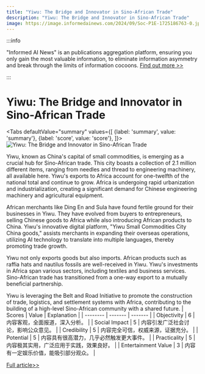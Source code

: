 ```yaml
---
title: "Yiwu: The Bridge and Innovator in Sino-African Trade"
description: "Yiwu: The Bridge and Innovator in Sino-African Trade"
image: https://image.informedainews.com/2024/09/Soc-P1E-1725186763-0.jpg
---
```



:::info

"Informed AI News" is an publications aggregation platform, ensuring you only gain the most valuable information, to eliminate information asymmetry and break through the limits of information cocoons.  [Find out more >>](/)

:::

# Yiwu: The Bridge and Innovator in Sino-African Trade


<Tabs
	defaultValue="summary"
	values={[
	{label: 'summary', value: 'summary'},
	{label: 'score', value: 'score'},
]}>
<TabItem value="summary">
<img
  src="https://image.informedainews.com/2024/09/Soc-P1E-1725186763-0.jpg"
  alt="Yiwu: The Bridge and Innovator in Sino-African Trade"
/>



Yiwu, known as China's capital of small commodities, is emerging as a crucial hub for Sino-African trade. This city boasts a collection of 2.1 million different items, ranging from needles and thread to engineering machinery, all available here. Yiwu's exports to Africa account for one-twelfth of the national total and continue to grow. Africa is undergoing rapid urbanization and industrialization, creating a significant demand for Chinese engineering machinery and agricultural equipment.

African merchants like Ding En and Sula have found fertile ground for their businesses in Yiwu. They have evolved from buyers to entrepreneurs, selling Chinese goods to Africa while also introducing African products to China. Yiwu's innovative digital platform, "Yiwu Small Commodities City China goods," assists merchants in expanding their overseas operations, utilizing AI technology to translate into multiple languages, thereby promoting trade growth.

Yiwu not only exports goods but also imports. African products such as raffia hats and nautilus fossils are well-received in Yiwu. Yiwu's investments in Africa span various sectors, including textiles and business services. Sino-African trade has transitioned from a one-way export to a mutually beneficial partnership.

Yiwu is leveraging the Belt and Road Initiative to promote the construction of trade, logistics, and settlement systems with Africa, contributing to the building of a high-level Sino-African community with a shared future.
</TabItem>
<TabItem value="score">
	| Scores     | Value   | Explanation |
	| -------- | ------- | ------- |
	| Objectivity  | 6    | 内容客观，全面报道，深入分析。    |
	| Social Impact | 5     | 内容引发广泛社会讨论，影响公众意见。    |
	| Credibility    | 5    | 内容完全可信，权威来源，证据充分。    |
	| Potential    | 5    | 内容具有很高潜力，几乎必然触发更大事件。    |
	| Practicality    | 5    | 内容极其实用，广泛应用于实践，效果良好。    |
	| Entertainment Value    | 3    | 内容有一定娱乐价值，能吸引部分观众。    |
</TabItem>
</Tabs>

[Full article>>](https://china.cankaoxiaoxi.com/#/detailsPage/ruick/becf2ed73ac34cf390263baaed02e7ba/1/2024-09-01)
